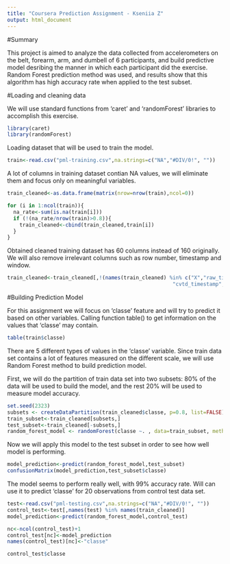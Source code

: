 ---
title: "Coursera Prediction Assignment - Kseniia Z"
output: html_document
---

#Summary

This project is aimed to analyze the data collected from accelerometers on the belt, forearm, arm, and dumbell of 6 participants, and build predictive model desribing the manner in which each participant did the exercise. Random Forest prediction method was used, and results show that this algorithm has high accuracy rate when applied to the test subset.

#Loading and cleaning data

We will use standard functions from 'caret' and 'randomForest' libraries to accomplish this exercise.

```{r echo = TRUE, warning=FALSE, message=FALSE}
library(caret)
library(randomForest)
```

Loading dataset that will be used to train the model.

```{r echo = TRUE}
train<-read.csv("pml-training.csv",na.strings=c("NA","#DIV/0!", ""))
```

A lot of columns in training dataset contian NA values, we will eliminate them and focus only on meaningful variables.

```{r echo = TRUE}
train_cleaned<-as.data.frame(matrix(nrow=nrow(train),ncol=0))

for (i in 1:ncol(train)){
  na_rate<-sum(is.na(train[i]))
  if (!(na_rate/nrow(train)>0.8)){
    train_cleaned<-cbind(train_cleaned,train[i])
  }
}
```

Obtained cleaned training dataset has 60 columns instead of 160 originally. We will also remove irrelevant columns such as row number, timestamp and window.

```{r echo = TRUE}
train_cleaned<-train_cleaned[,!(names(train_cleaned) %in% c("X","raw_timestamp_part_1","raw_timestamp_part_2",
                                                      "cvtd_timestamp","new_window","num_window"))]

```

#Building Prediction Model 

For this assignment we will focus on 'classe' feature and will try to predict it based on other variables. Calling function table() to get information on the values that 'classe' may contain.

```{r echo = TRUE}
table(train$classe)
```

There are 5 different types of values in the 'classe' variable. Since train data set contains a lot of features measured on the different scale, we will use Random Forest method to build prediction model.

First, we will do the partition of train data set into two subsets: 80% of the data will be used to build the model, and the rest 20% will be used to measure model accuracy.

```{r echo = TRUE}
set.seed(2323)
subsets <- createDataPartition(train_cleaned$classe, p=0.8, list=FALSE)
train_subset<-train_cleaned[subsets,]
test_subset<-train_cleaned[-subsets,]
random_forest_model <- randomForest(classe ~. , data=train_subset, method="class")
```

Now we will apply this model to the test subset in order to see how well model is performing.

```{r echo = TRUE}
model_prediction<-predict(random_forest_model,test_subset)
confusionMatrix(model_prediction,test_subset$classe)
```

The model seems to perform really well, with 99% accuracy rate. Will can use it to predict 'classe' for 20 observations from control test data set.

```{r echo = TRUE}
test<-read.csv("pml-testing.csv",na.strings=c("NA","#DIV/0!", ""))
control_test<-test[,names(test) %in% names(train_cleaned)]
model_prediction<-predict(random_forest_model,control_test)

nc<-ncol(control_test)+1
control_test[nc]<-model_prediction
names(control_test)[nc]<-"classe"

control_test$classe
```



